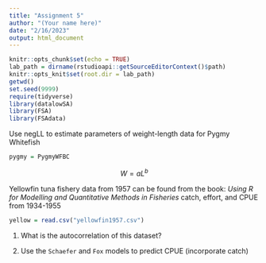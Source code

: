 ```yaml
---
title: "Assignment 5"
author: "(Your name here)"
date: "2/16/2023"
output: html_document
---
```


```r
knitr::opts_chunk$set(echo = TRUE)
lab_path = dirname(rstudioapi::getSourceEditorContext()$path)
knitr::opts_knit$set(root.dir = lab_path)
getwd()
set.seed(9999)
require(tidyverse)
library(datalowSA)
library(FSA)
library(FSAdata)
```

Use negLL to estimate parameters of weight-length data for Pygmy Whitefish
```r
pygmy = PygmyWFBC
```

$$
W = aL^b
$$

Yellowfin tuna fishery data from 1957 can be found from the book: *Using R for Modelling and Quantitative Methods in Fisheries* catch, effort, and CPUE from 1934-1955
```r
yellow = read.csv("yellowfin1957.csv")
```

1) What is the autocorrelation of this dataset?

2) Use the `Schaefer` and `Fox` models to predict CPUE (incorporate catch)




